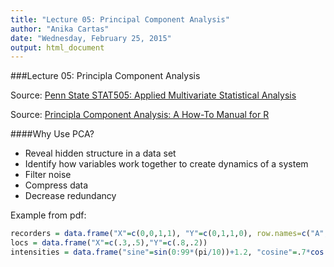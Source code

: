 ```yaml
---
title: "Lecture 05: Principal Component Analysis"
author: "Anika Cartas"
date: "Wednesday, February 25, 2015"
output: html_document
---
```


###Lecture 05: Principla Component Analysis

Source: [Penn State STAT505: Applied Multivariate Statistical Analysis](https://onlinecourses.science.psu.edu/stat505/node/49)

Source: [Principla Component Analysis: A How-To Manual for R](http://psych.colorado.edu/wiki/lib/exe/fetch.php?media=labs:learnr:emily_-_principal_components_analysis_in_r:pca_how_to.pdf)

####Why Use PCA?

* Reveal hidden structure in a data set
* Identify how variables work together to create dynamics of a system
* Filter noise
* Compress data
* Decrease redundancy

Example from pdf:

```r
recorders = data.frame("X"=c(0,0,1,1), "Y"=c(0,1,1,0), row.names=c("A","B","C","D"))
locs = data.frame("X"=c(.3,.5),"Y"=c(.8,.2))
intensities = data.frame("sine"=sin(0:99*(pi/10))+1.2, "cosine"=.7*cos(0:99*(pi/15))+.9)
```